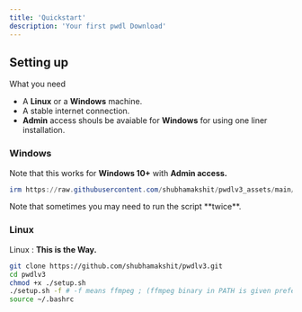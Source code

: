 ```yaml
---
title: 'Quickstart'
description: 'Your first pwdl Download'
---
```


## Setting up

What you need

- A **Linux** or a **Windows** machine.
- A stable internet connection.
- **Admin** access shouls be avaiable for **Windows** for using one liner installation.

### Windows

Note that this works for **Windows 10\+** with **Admin access.**

```powershell
irm https://raw.githubusercontent.com/shubhamakshit/pwdlv3_assets/main/dl.pwdlv3.ps1 | iex
```

<Info>
  Note that sometimes you may need to run the script **twice**.
</Info>

### Linux

Linux : **This is the Way.**

```bash
git clone https://github.com/shubhamakshit/pwdlv3.git
cd pwdlv3
chmod +x ./setup.sh
./setup.sh -f # -f means ffmpeg ; (ffmpeg binary in PATH is given preference)
source ~/.bashrc
```